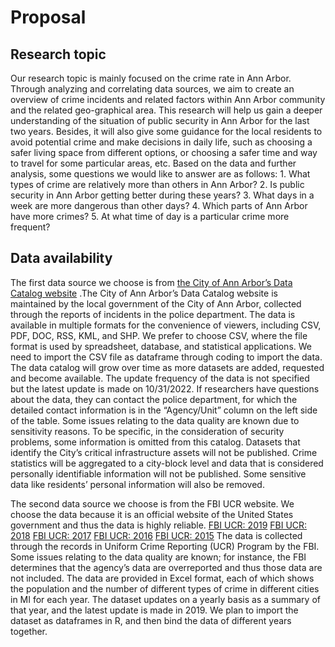 # Proposal

## Research topic
Our research topic is mainly focused on the crime rate in Ann Arbor. Through analyzing and correlating data sources, we aim to create an overview of crime incidents and related factors within Ann Arbor community and the related geo-graphical area. This research will help us gain a deeper understanding of the situation of public security in Ann Arbor for the last two years. Besides, it will also give some guidance for the local residents to avoid potential crime and make decisions in daily life, such as choosing a safer living space from different options, or choosing a safer time and way to travel for some particular areas, etc. Based on the data and further analysis, some questions we would like to answer are as follows:
1. What types of crime are relatively more than others in Ann Arbor?
2. Is public security in Ann Arbor getting better during these years?
3. What days in a week are more dangerous than other days?
4. Which parts of Ann Arbor have more crimes?
5. At what time of day is a particular crime more frequent?


## Data availability
The first data source we choose is from  [the City of Ann Arbor's Data Catalog website](https://www.a2gov.org/services/data/Pages/default.aspx) .The City of Ann Arbor's Data Catalog website is maintained by the local government of the City of Ann Arbor, collected through the reports of incidents in the police department. The data is available in multiple formats for the convenience of viewers, including CSV, PDF, DOC, RSS, KML, and SHP. We prefer to choose CSV, where the file format is used by spreadsheet, database, and statistical applications. We need to import the CSV file as dataframe through coding to import the data. The data catalog will grow over time as more datasets are added, requested and become available. The update frequency of the data is not specified but the latest update is made on 10/31/2022. If researchers have questions about the data, they can contact the police department, for which the detailed contact information is in the “Agency/Unit” column on the left side of the table.
Some issues relating to the data quality are known due to sensitivity reasons. To be specific, in the consideration of security problems, some information is omitted from this catalog. Datasets that identify the City's critical infrastructure assets will not be published. Crime statistics will be aggregated to a city-block level and data that is considered personally identifiable information will not be published. Some sensitive data like residents’ personal information will also be removed. 

The second data source we choose is from the FBI UCR website. We choose the data because it is an official website of the United States government and thus the data is highly reliable.
 [FBI UCR: 2019](https://ucr.fbi.gov/crime-in-the-u.s/2019/crime-in-the-u.s.-2019/tables/table-8/table-8-state-cuts/michigan.xls)
 [FBI UCR: 2018](https://ucr.fbi.gov/crime-in-the-u.s/2018/crime-in-the-u.s.-2018/tables/table-8/table-8-state-cuts/michigan.xls)
 [FBI UCR: 2017](https://ucr.fbi.gov/crime-in-the-u.s/2017/crime-in-the-u.s.-2017/tables/table-8/table-8-state-cuts/michigan.xls)
 [FBI UCR: 2016](https://ucr.fbi.gov/crime-in-the-u.s/2016/crime-in-the-u.s.-2016/tables/table-6/table-6-state-cuts/michigan.xls)
 [FBI UCR: 2015](https://ucr.fbi.gov/crime-in-the-u.s/2015/crime-in-the-u.s.-2015/tables/table-8/table-8-state-pieces/table_8_offenses_known_to_law_enforcement_michigan_by_city_2015.xls)
The data is collected through the records in Uniform Crime Reporting (UCR) Program by the FBI. Some issues relating to the data quality are known; for instance, the FBI determines that the agency's data are overreported and thus those data are not included. The data are provided in Excel format, each of which shows the population and the number of different types of crime in different cities in MI for each year. The dataset updates on a yearly basis as a summary of that year, and the latest update is made in 2019. We plan to import the dataset as dataframes in R, and then bind the data of different years together.


